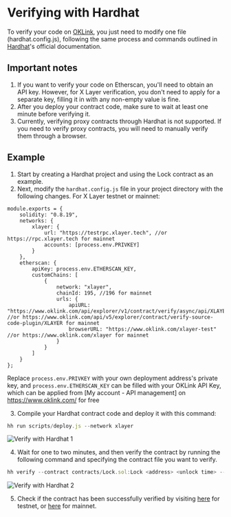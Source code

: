 # Verifying with Hardhat
To verify your code on [OKLink](https://www.oklink.com/ "OKLink"), you just need to modify one file (hardhat.config.js), following the same process and commands outlined in [Hardhat](https://hardhat.org/hardhat-runner/docs/guides/verifying "Hardhat")'s official documentation.

## Important notes
1. If you want to verify your code on Etherscan, you'll need to obtain an API key. However, for X Layer verification, you don't need to apply for a separate key, filling it in with any non-empty value is fine.
2. After you deploy your contract code, make sure to wait at least one minute before verifying it.
3. Currently, verifying proxy contracts through Hardhat is not supported. If you need to verify proxy contracts, you will need to manually verify them through a browser.

## Example
1. Start by creating a Hardhat project and using the Lock contract as an example. 
2. Next, modify the `hardhat.config.js` file in your project directory with the following changes.
For X Layer testnet or mainnet:
```solidity
module.exports = {
    solidity: "0.8.19",
    networks: {
        xlayer: {
            url: "https://testrpc.xlayer.tech", //or https://rpc.xlayer.tech for mainnet
            accounts: [process.env.PRIVKEY]
        }
    },
    etherscan: {
        apiKey: process.env.ETHERSCAN_KEY,
        customChains: [
            {
                network: "xlayer",
                chainId: 195, //196 for mainnet
                urls: {
                    apiURL: "https://www.oklink.com/api/explorer/v1/contract/verify/async/api/XLAYER_TESTNET", //or https://www.oklink.com/api/v5/explorer/contract/verify-source-code-plugin/XLAYER for mainnet
                    browserURL: "https://www.oklink.com/xlayer-test" //or https://www.oklink.com/xlayer for mainnet
                }
            }
        ]
    }
};
```
Replace `process.env.PRIVKEY` with your own deployment address's private key, and `process.env.ETHERSCAN_KEY` can be filled with your OKLink API Key, which can be applied from [My account - API management] on https://www.oklink.com/ for free

3. Compile your Hardhat contract code and deploy it with this command:
```javascript
hh run scripts/deploy.js --network xlayer
```
![Verify with Hardhat 1](./img/verify-with-hardhat-1.png)

4. Wait for one to two minutes, and then verify the contract by running the following command and specifying the contract file you want to verify.
```javascript
hh verify --contract contracts/Lock.sol:Lock <address> <unlock time> --network xlayer
```
![Verify with Hardhat 2](./img/verified-hardhat-2.png)

5. Check if the contract has been successfully verified by visiting  [here](https://www.oklink.com/xlayer-test/address/0xa6Ae4dc27a7a9fa2D26BC7CeFBd41Db406553fC8#code/ "Testnet OKLink") for testnet, or [here](https://www.oklink.com/xlayer/address/0x21F2018Fe98f49C15Fab002f3D4cFBE9D6EeA88b#code "Mainnet OKLink") for mainnet.
